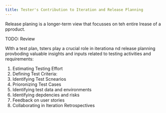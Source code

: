```yaml
---
title: Tester's Contribution to Iteration and Release Planning
---
```


Release planing is a longer-term view that focusses on teh entire lrease of a pproduct.

TODO: Review

WIth a test plan, tsters play a crucial role in iterationa nd release planning provboding valuable insights and inputs related to testing activities and requirements:

1. Estimating Testing Effort
2. Defining Test Criteria: 
3. Identifying Test Scnearios
4. Prioronizing Test Cases
5. Identifying test data and environments
6. Identifying depdencies and risks
7. Feedback on user stories
8. Collaborating in Iteration Retrospectives
